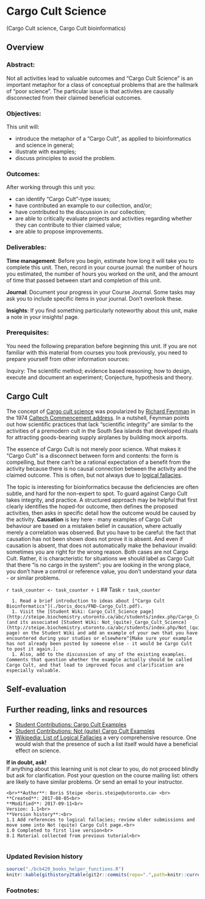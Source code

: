 # Cargo Cult Science {#cargocult}
(Cargo Cult science, Cargo Cult bioinformatics)

## Overview 
### Abstract:
Not all activities lead to valuable outcomes and "Cargo Cult Science" is an important metaphor for a class of conceptual problems that are the hallmark of "poor science". The particular issue is that activites are causally disconnected from their claimed beneficial outcomes.

### Objectives:
This unit will:

  * introduce the metaphor of a "Cargo Cult", as applied to bioinformatics and science in general;
  * illustrate with examples;
  * discuss principles to avoid the problem.

### Outcomes:
After working through this unit you:

  * can identify "Cargo Cult"-type issues;
  * have contributed an example to our collection, and/or;
  * have contributed to the discussion in our collection;
  * are able to critically evaluate projects and activities regarding whether they can contribute to thier claimed value;
  * are able to propose improvements.

### Deliverables:
**Time management**: Before you begin, estimate how long it will take you to complete this unit. Then, record in your course journal: the number of hours you estimated, the number of hours you worked on the unit, and the amount of time that passed between start and completion of this unit.

**Journal**: Document your progress in your Course Journal. Some tasks may ask you to include specific items in your journal. Don't overlook these.

**Insights**: If you find something particularly noteworthy about this unit, make a note in your insights! page.

### Prerequisites:
You need the following preparation before beginning this unit. If you are not familiar with this material from courses you took previously, you need to prepare yourself from other information sources:

Inquiry: The scientific method; evidence based reasoning; how to design, execute and document an experiment; Conjecture, hypothesis and theory.
 
 
## Cargo Cult

The concept of [Cargo cult science](https://en.wikipedia.org/wiki/Cargo_cult_science) was popularized by [Richard Feynman](https://en.wikipedia.org/wiki/Richard_Feynman) in the 1974 [Caltech Commencement address](http://calteches.library.caltech.edu/51/2/CargoCult.htm). In a nutshell, Feynman points out how scientific practices that lack "scientific integrity" are similar to the activities of a premodern cult in the South Sea islands that developed rituals for attracting goods-bearing supply airplanes by building mock airports.

The essence of Cargo Cult is not merely poor science. What makes it "Cargo Cult" is a disconnect between form and contents: the form is compelling, but there can't be a rational expectation of a benefit from the activity because there is no causal connection between the activity and the claimed outcome. This is often, but not always due to [logical fallacies](https://en.wikipedia.org/wiki/List_of_fallacies).

The topic is interesting for bioinformatics because the deficiencies are often subtle, and hard for the non-expert to spot. To guard against Cargo Cult takes integrity, and practice. A structured approach may be helpful that first clearly identifies the hoped-for outcome, then defines the proposed activities, then asks in specific detail how the outcome would be caused by the activity. **Causation** is key here - many examples of Cargo Cult behaviour are based on a mistaken belief in causation, where actually merely a correlation was observed. But you have to be careful: the fact that causation has not been shown does not prove it is absent. And even if causation is absent, that does not automatically make the behaviour invalid: sometimes you are right for the wrong reason. Both cases are not Cargo Cult. Rather, it is characteristic for situations we should label as Cargo Cult that there "is no cargo in the system": you are looking in the wrong place, you don't have a control or reference value, you don't understand your data - or similar problems.
 
`r task_counter <- task_counter + 1`
## Task `r task_counter`

```block
  1. Read a brief introduction to ideas about ["Cargo Cult Bioinformatics"](./boris_docs/FND-Cargo_Cult.pdf).
  1. Visit the [Student Wiki: Cargo_Cult_Science page](http://steipe.biochemistry.utoronto.ca/abc/students/index.php/Cargo_Cult_Science) (and its associated [Student Wiki: Not_(quite)_Cargo_Cult_Science](http://steipe.biochemistry.utoronto.ca/abc/students/index.php/Not_(quite)_Cargo_Cult_Science) page) on the Student Wiki and add an example of your own that you have encountered during your studies or elsewhere^[Make sure your example has not already been posted by someone else - it would be Cargo Cult to post it again.].
  1. Also, add to the discusssion of any of the existing examples. Comments that question whether the example actually should be called Cargo Cult, and that lead to improved focus and clarification are especially valuable.
```

## Self-evaluation

## Further reading, links and resources

  * [Student Contributions: Cargo Cult Examples](http://steipe.biochemistry.utoronto.ca/abc/students/index.php/Cargo_Cult_Science)
  * [Student Contributions: Not (quite) Cargo Cult Examples](http://steipe.biochemistry.utoronto.ca/abc/students/index.php/Not_(quite)_Cargo_Cult_Science)
  * [Wikipedia: List of Logical Fallacies](https://en.wikipedia.org/wiki/List_of_fallacies) a very comprehensive resource. One would wish that the presence of such a list itself would have a beneficial effect on science.
 
**If in doubt, ask!**<br>
If anything about this learning unit is not clear to you, do not proceed blindly but ask for clarification. Post your question on the course mailing list: others are likely to have similar problems. Or send an email to your instructor.

 
```block2
<br>**Author**: Boris Steipe <boris.steipe@utoronto.ca> <br>
**Created**: 2017-08-05<br>
**Modified**: 2017-09-11<br>
Version: 1.1<br>
**Version history**:<br>
1.1 Add references to logical fallacies; review older submissions and move some into Not (quite) Cargo Cult page.<br>
1.0 Completed to first live version<br>
0.1 Material collected from previous tutorial<br>
 
```

### Updated Revision history
```r
source("./bcb420_books_helper_functions.R")
knitr::kable(githistory2table(git2r::commits(repo=".",path=knitr::current_input())))

```

### Footnotes:
 



